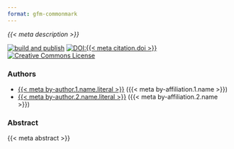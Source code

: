 ```yaml
---
format: gfm-commonmark
---
```


_{{< meta description >}}_

[![build and publish](https://github.com/{{< meta github-user >}}/{{< meta repo >}}/actions/workflows/build.yml/badge.svg)](https://github.com/{{< meta github-user >}}/{{< meta repo >}}/actions/workflows/build.yml)
[![DOI:{{< meta citation.doi >}}](https://img.shields.io/badge/DOI-{{< meta citation.doi >}}-034E79.svg)](https://doi.org/{{< meta citation.doi >}})
[![Creative Commons License](https://i.creativecommons.org/l/by/4.0/80x15.png)](http://creativecommons.org/licenses/by/4.0/)

<!-- [![reviews](https://img.shields.io/badge/review-report-blue)](https://github.com/{{< meta github-user >}}/{{< meta repo >}}/issues?q=is%3Aopen+is%3Aissue+label%3Areview) -->

### Authors

- [{{< meta by-author.1.name.literal >}}]({{< meta by-author.1.url >}}) ({{< meta by-affiliation.1.name >}})
- [{{< meta by-author.2.name.literal >}}]({{< meta by-author.2.url >}}) ({{< meta by-affiliation.2.name >}})

### Abstract

{{< meta abstract >}}

